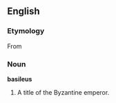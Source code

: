==English==
===Etymology===
From {{Gr.}}

===Noun===
'''basileus'''
# A title of the Byzantine emperor.